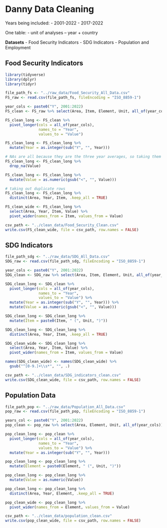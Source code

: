 # Danny Data Cleaning

Years being included:
- 2001-2022
- 2017-2022

One table:
- unit of analyses -- year + country

**Datasets**
- Food Security Indicators
- SDG Indicators
- Population and Employment


## Food Security Indicators

```r
library(tidyverse)
library(dplyr)
library(tidyr)

file_path_fs <- "../raw_data/Food_Security_All_Data.csv"
FS_raw <- read.csv(file_path_fs, fileEncoding = "ISO_8859-1")

year_cols <- paste0("Y", 2001:2022)
FS_clean <- FS_raw %>% select(Area, Item, Element, Unit, all_of(year_cols))

FS_clean_long <- FS_clean %>%
  pivot_longer(cols = all_of(year_cols),
               names_to = "Year",
               values_to = "Value")

FS_clean_long <- FS_clean_long %>%
  mutate(Year = as.integer(sub("Y", "", Year))) 

# NAs are all because they are the three year averages, so taking them out
FS_clean_long <- FS_clean_long %>%
  drop_na(Value)

FS_clean_long <- FS_clean_long %>%
  mutate(Value = as.numeric(gsub("<", "", Value)))

# taking out duplicate rows
FS_clean_long <- FS_clean_long %>%
  distinct(Area, Year, Item, .keep_all = TRUE)

FS_clean_wide <- FS_clean_long %>%
  select(Area, Year, Item, Value) %>%
  pivot_wider(names_from = Item, values_from = Value)

csv_path <- "../clean_data/Food_Security_Clean.csv"
write.csv(FS_clean_wide, file = csv_path, row.names = FALSE)

```


## SDG Indicators
```r
file_path_sdg <- "../raw_data/SDG_All_Data.csv"
SDG_raw <- read.csv(file_path_sdg, fileEncoding = "ISO_8859-1")

year_cols <- paste0("Y", 2001:2022)
SDG_clean <- SDG_raw %>% select(Area, Item, Element, Unit, all_of(year_cols))

SDG_clean_long <- SDG_clean %>%
  pivot_longer(cols = all_of(year_cols),
               names_to = "Year",
               values_to = "Value") %>%
  mutate(Year = as.integer(sub("Y", "", Year))) %>%
  mutate(Value = as.numeric(gsub("<", "", Value)))

SDG_clean_long <- SDG_clean_long %>%
  mutate(Item = paste0(Item, " (", Unit, ")")) 

SDG_clean_long <- SDG_clean_long %>%
  distinct(Area, Year, Item, .keep_all = TRUE)

SDG_clean_wide <- SDG_clean_long %>%
  select(Area, Year, Item, Value) %>%
  pivot_wider(names_from = Item, values_from = Value) 

names(SDG_clean_wide) <- names(SDG_clean_wide) %>%
  gsub("^[0-9.]+\\s*", "", .)

csv_path <- "../clean_data/SDG_indicators_clean.csv"
write.csv(SDG_clean_wide, file = csv_path, row.names = FALSE)

```

## Population Data
```r
file_path_pop <- "../raw_data/Population_All_Data.csv"
pop_raw <- read.csv(file_path_pop, fileEncoding = "ISO_8859-1")

years_col <- paste0("Y", 2001:2022)
pop_clean <- pop_raw %>% select(Area, Element, Unit, all_of(year_cols))

pop_clean_long <- pop_clean %>%
  pivot_longer(cols = all_of(year_cols),
               names_to = "Year",
               values_to = "Value") %>%
  mutate(Year = as.integer(sub("Y", "", Year)))

pop_clean_long <- pop_clean_long %>%
  mutate(Element = paste0(Element, " (", Unit, ")"))

pop_clean_long <- pop_clean_long %>%
  mutate(Value = as.numeric(Value))

pop_clean_long <- pop_clean_long %>%
  distinct(Area, Year, Element, .keep_all = TRUE)

pop_clean_wide <- pop_clean_long %>%
  pivot_wider(names_from = Element, values_from = Value)

csv_path <- "../clean_data/population_clean.csv"
write.csv(pop_clean_wide, file = csv_path, row.names = FALSE)

```



